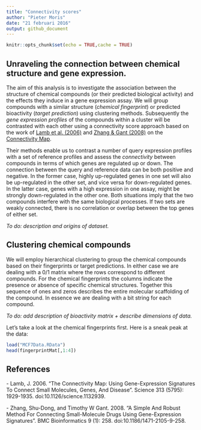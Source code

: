 ```yaml
---
title: "Connectivity scores"
author: "Pieter Moris"
date: "21 februari 2016"
output: github_document
---
```


```r
knitr::opts_chunk$set(echo = TRUE,cache = TRUE)
```

## Unraveling the connection between chemical structure and gene expression.

The aim of this analysis is to investigate the association between the structure of chemical compounds (or their predicted biological activity) and the effects they induce in a gene expression assay. We will group compounds with a similar structure (*chemical fingerprint*) or predicted bioactivity (*target prediction*) using clustering methods. Subsequently the *gene expression profiles* of the compounds within a cluster will be contrasted with each other using a connectivity score approach based on the work of [Lamb et al. (2006)](#lamb) and [Zhang & Gant (2008)](#zang) on the [Connectivity Map](https://www.broadinstitute.org/cmap/). 

Their methods enable us to contrast a number of query expression profiles with a set of reference profiles and assess the *connectivity* between compounds in terms of which genes are regulated up or down. The connection between the query and reference data can be both positive and negative. In the former case, highly up-regulated genes in one set will also be up-regulated in the other set, and vice versa for down-regulated genes. In the latter case, genes with a high expression in one assay, might be strongly down-regulated in the other one. Both situations imply that the two compounds interfere with the same biological processes. If two sets are weakly connected, there is no correlation or overlap between the top genes of either set.

*To do: description and origins of dataset.*

## Clustering chemical compounds
We will employ hierarchical clustering to group the chemical compounds based on their fingerprints or target predictions. In either case we are dealing with a 0/1 matrix where the rows correspond to different compounds. For the chemical fingerprints the columns indicate the presence or absence of specific chemical structures. Together this sequence of ones and zeros describes the entire molecular scaffolding of the compound. In essence we are dealing with a bit string for each compound.

*To do: add description of bioactivity matrix + describe dimensions of data.*

Let's take a look at the chemical fingerprints first. Here is a sneak peak at the data:

```r
load("MCF7Data.RData")
head(fingerprintMat[,1:4])
```



## References
<a name="lamb"></a>- Lamb, J. 2006. "The Connectivity Map: Using Gene-Expression Signatures To Connect Small Molecules, Genes, And Disease". Science 313 (5795): 1929-1935. doi:10.1126/science.1132939.

<a name="zang"></a> - Zhang, Shu-Dong, and Timothy W Gant. 2008. "A Simple And Robust Method For Connecting Small-Molecule Drugs Using Gene-Expression Signatures". BMC Bioinformatics 9 (1): 258. doi:10.1186/1471-2105-9-258.